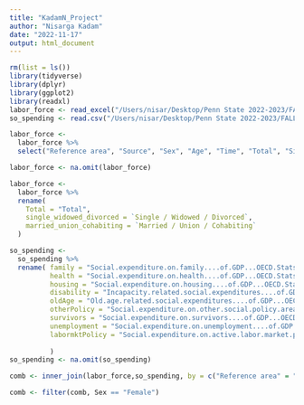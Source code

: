 ```yaml
---
title: "KadamN_Project"
author: "Nisarga Kadam"
date: "2022-11-17"
output: html_document
---
```





```r
rm(list = ls())
library(tidyverse)
library(dplyr)
library(ggplot2)
library(readxl)
labor_force <- read_excel("/Users/nisar/Desktop/Penn State 2022-2023/FALL/SODA496/LFPR.xlsx", skip = 5)
so_spending <- read.csv("/Users/nisar/Desktop/Penn State 2022-2023/FALL/SODA496/social-expenditure-as-percentage-of-gdp.csv")
```






```r


labor_force <- 
  labor_force %>% 
  select("Reference area", "Source", "Sex", "Age", "Time", "Total", "Single / Widowed / Divorced", "Married / Union / Cohabiting")

labor_force <- na.omit(labor_force)

labor_force <- 
  labor_force %>%
  rename(
    Total = "Total",
    single_widowed_divorced = `Single / Widowed / Divorced`,
    married_union_cohabiting = `Married / Union / Cohabiting`
  )

so_spending <- 
  so_spending %>%
  rename( family = "Social.expenditure.on.family....of.GDP...OECD.Stats..2019..",
          health = "Social.expenditure.on.health....of.GDP...OECD.Stats..2019..",
          housing = "Social.expenditure.on.housing....of.GDP...OECD.Stats..2019..",
          disability = "Incapacity.related.social.expenditures....of.GDP...OECD.Stats..2019..",
          oldAge = "Old.age.related.social.expenditures....of.GDP...OECD.Stats..2019..",
          otherPolicy = "Social.expenditure.on.other.social.policy.areas....of.GDP...OECD.Stats..2019..",
          survivors = "Social.expenditure.on.survivors....of.GDP...OECD.Stats..2019..",
          unemployment = "Social.expenditure.on.unemployment....of.GDP...OECD.Stats..2019..",
          labormktPolicy = "Social.expenditure.on.active.labor.market.policies....of.GDP...OECD.Stats..2019.."
          
          )
so_spending <- na.omit(so_spending)
```

```r

comb <- inner_join(labor_force,so_spending, by = c("Reference area" = "Entity", "Time" = "Year"))

comb <- filter(comb, Sex == "Female")

```
